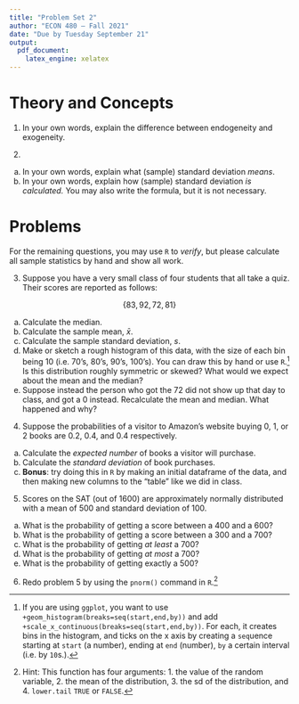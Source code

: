 ```yaml
---
title: "Problem Set 2"
author: "ECON 480 — Fall 2021"
date: "Due by Tuesday September 21"
output:
  pdf_document:
    latex_engine: xelatex
---
```


# Theory and Concepts

1. In your own words, explain the difference between endogeneity and exogeneity.

\clearpage

2. 

a. In your own words, explain what (sample) standard deviation *means*.
b. In your own words, explain how (sample) standard deviation *is calculated.* You may also write the formula, but it is not necessary. 

\clearpage

# Problems

For the remaining questions, you may use `R` to *verify*, but please calculate all sample statistics by hand and show all work.

3. Suppose you have a very small class of four students that all take a quiz. Their scores are reported as follows:

$$\{83, 92, 72, 81\}$$

a. Calculate the median.
b. Calculate the sample mean, $\bar{x}$.
c. Calculate the sample standard deviation, $s$.
d. Make or sketch a rough histogram of this data, with the size of each bin being 10 (i.e. 70's, 80's, 90's, 100's). You can draw this by hand or use `R`.^[If you are using `ggplot`, you want to use `+geom_histogram(breaks=seq(start,end,by))` and add `+scale_x_continuous(breaks=seq(start,end,by))`. For each, it creates bins in the histogram, and ticks on the x axis by creating a `seq`uence starting at `start` (a number), ending at `end` (number), `by` a certain interval (i.e. by `10`s.).] Is this distribution roughly symmetric or skewed? What would we expect about the mean and the median?
e. Suppose instead the person who got the 72 did not show up that day to class, and got a 0 instead. Recalculate the mean and median. What happened and why?

\clearpage

4. Suppose the probabilities of a visitor to Amazon’s website buying 0, 1, or 2 books are 0.2, 0.4, and 0.4 respectively.

a. Calculate the *expected number* of books a visitor will purchase.
b. Calculate the *standard deviation* of book purchases.
c. **Bonus**: try doing this in `R` by making an initial dataframe of the data, and then making new columns to the "table" like we did in class.

\clearpage

5. Scores on the SAT (out of 1600) are approximately normally distributed with a mean of 500 and standard deviation of 100.

a. What is the probability of getting a score between a 400 and a 600?
b. What is the probability of getting a score between a 300 and a 700?
c. What is the probability of getting *at least* a 700?
d. What is the probability of getting *at most* a 700?
e. What is the probability of getting exactly a 500?

\clearpage

6. Redo problem 5 by using the `pnorm()` command in `R`.^[Hint: This function has four arguments: 1. the value of the random variable, 2. the mean of the distribution, 3. the sd of the distribution, and 4. `lower.tail` `TRUE` or `FALSE`.]